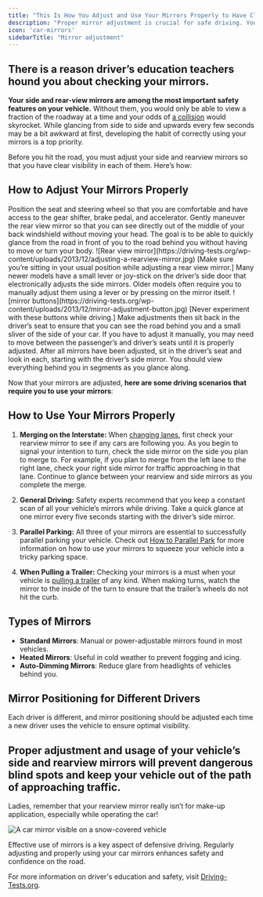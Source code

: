 ```yaml
---
title: "This Is How You Adjust and Use Your Mirrors Properly to Have Clear Visibility"
description: "Proper mirror adjustment is crucial for safe driving. Your car's mirrors – side mirrors and rearview mirror – provide a panoramic view of the environment around your vehicle, aiding in safe maneuvering and lane changes."
icon: 'car-mirrors'
sidebarTitle: "Mirror adjustment"
---
```


## There is a reason driver’s education teachers hound you about checking your mirrors.

**Your side and rear-view mirrors are among the most important safety features on your vehicle.** Without them, you would only be able to view a fraction of the roadway at a time and your odds of [a collision](https://driving-tests.org/beginner-drivers/top-defensive-driving-tips/) would skyrocket. While glancing from side to side and upwards every few seconds may be a bit awkward at first, developing the habit of correctly using your mirrors is a top priority.

Before you hit the road, you must adjust your side and rearview mirrors so that you have clear visibility in each of them. Here’s how:

## How to Adjust Your Mirrors Properly

<Steps>
  <Step title="Sit in the driver’s seat.">
    Position the seat and steering wheel so that you are comfortable and have access to the gear shifter, brake pedal, and accelerator.
  </Step>
  <Step title="Gently maneuver the rear view mirror">
    Gently maneuver the rear view mirror so that you can see directly out of the middle of your back windshield without moving your head. The goal is to be able to quickly glance from the road in front of you to the road behind you without having to move or turn your body.
    ![Rear view mirror](https://driving-tests.org/wp-content/uploads/2013/12/adjusting-a-rearview-mirror.jpg)
    [Make sure you’re sitting in your usual position while adjusting a rear view mirror.]
  </Step>
  <Step title="Locate the levers or buttons that adjust the side mirrors.">
    Many newer models have a small lever or joy-stick on the driver’s side door that electronically adjusts the side mirrors. Older models often require you to manually adjust them using a lever or by pressing on the mirror itself.
       ![mirror buttons](https://driving-tests.org/wp-content/uploads/2013/12/mirror-adjustment-button.jpg)
   [Never experiment with these buttons while driving.]
  </Step>
   <Step title="Adjust the driver’s side mirror first.">
    Make adjustments then sit back in the driver’s seat to ensure that you can see the road behind you and a small sliver of the side of your car.
  </Step>
   <Step title="Next, adjust the passenger side mirror.">
    If you have to adjust it manually, you may need to move between the passenger’s and driver’s seats until it is properly adjusted.
  </Step>
   <Step title="sit in the driver’s seat and look in each mirror.">
    After all mirrors have been adjusted, sit in the driver’s seat and look in each, starting with the driver’s side mirror. You should view everything behind you in segments as you glance along.
  </Step>
</Steps>

Now that your mirrors are adjusted, **here are some driving scenarios that require you to use your mirrors**:

## How to Use Your Mirrors Properly

1. **Merging on the Interstate:** When [changing lanes](https://driving-tests.org/beginner-drivers/common-errors-when-changing-lanes/), first check your rearview mirror to see if any cars are following you. As you begin to signal your intention to turn, check the side mirror on the side you plan to merge to. For example, if you plan to merge from the left lane to the right lane, check your right side mirror for traffic approaching in that lane. Continue to glance between your rearview and side mirrors as you complete the merge.

2. **General Driving:** Safety experts recommend that you keep a constant scan of all your vehicle’s mirrors while driving. Take a quick glance at one mirror every five seconds starting with the driver’s side mirror.

3. **Parallel Parking:** All three of your mirrors are essential to successfully parallel parking your vehicle. Check out [How to Parallel Park](#) for more information on how to use your mirrors to squeeze your vehicle into a tricky parking space.

4. **When Pulling a Trailer:** Checking your mirrors is a must when your vehicle is [pulling a trailer](https://driving-tests.org/beginner-drivers/how-to-drive-with-a-trailer/) of any kind. When making turns, watch the mirror to the inside of the turn to ensure that the trailer’s wheels do not hit the curb.

## Types of Mirrors

- **Standard Mirrors**: Manual or power-adjustable mirrors found in most vehicles.
- **Heated Mirrors**: Useful in cold weather to prevent fogging and icing.
- **Auto-Dimming Mirrors**: Reduce glare from headlights of vehicles behind you.

## Mirror Positioning for Different Drivers

<Warning>
Each driver is different, and mirror positioning should be adjusted each time a new driver uses the vehicle to ensure optimal visibility.
</Warning>

## Proper adjustment and usage of your vehicle’s side and rearview mirrors will prevent dangerous blind spots and keep your vehicle out of the path of approaching traffic.

Ladies, remember that your rearview mirror really isn’t for make-up application, especially while operating the car!

![A car mirror visible on a snow-covered vehicle](https://driving-tests.org/wp-content/uploads/2023/12/car-mirror.jpg)


Effective use of mirrors is a key aspect of defensive driving. Regularly adjusting and properly using your car mirrors enhances safety and confidence on the road.

For more information on driver's education and safety, visit [Driving-Tests.org](https://driving-tests.org).
